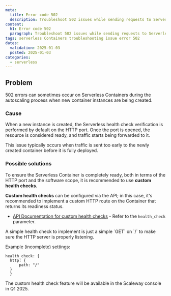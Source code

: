 ```yaml
---
meta:
  title: Error code 502
  description: Troubleshoot 502 issues while sending requests to Serverless Containers.
content:
  h1: Error code 502
  paragraph: Troubleshoot 502 issues while sending requests to Serverless Containers.
tags: serverless Containers troubleshooting issue error 502
dates:
  validation: 2025-01-03
  posted: 2025-01-03
categories:
  - serverless
---
```


## Problem

502 errors can sometimes occur on Serverless Containers during the autoscaling process when new container instances are being created.

### Cause

When a new instance is created, the Serverless health check verification is performed by default on the HTTP port. Once the port is opened, the resource is considered ready, and traffic starts being forwarded to it.

This issue typically occurs when traffic is sent too early to the newly created container before it is fully deployed.

### Possible solutions

To ensure the Serverless Container is completely ready, both in terms of the HTTP port and the software scope, it is recommended to use **custom health checks**.

**Custom health checks** can be configured via the API; in this case, it's recommended to implement a custom HTTP route on the Container that returns its readiness status.

* [API Documentation for custom health checks](https://www.scaleway.com/en/developers/api/serverless-containers/#path-containers-update-an-existing-container) - Refer to the `health_check` parameter.

<Message type="tip">
  A simple health check to implement is just a simple `GET` on `/` to make sure the HTTP server is properly listening.

  Example (incomplete) settings:
  ```
  health_check: {
    http: {
        path: "/"
    }
    }
  ```
</Message>

<Message type="note">
    The custom health check feature will be available in the Scaleway console in Q1 2025.
</Message>

